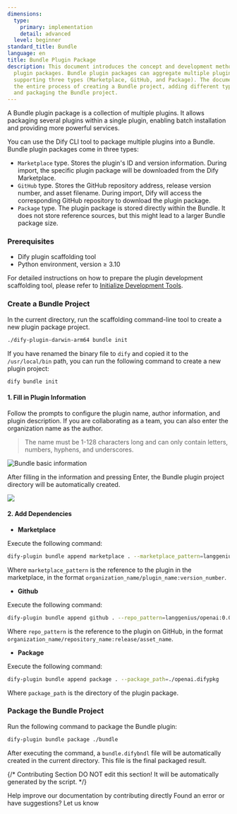 ```yaml
---
dimensions:
  type:
    primary: implementation
    detail: advanced
  level: beginner
standard_title: Bundle
language: en
title: Bundle Plugin Package
description: This document introduces the concept and development method of Bundle
  plugin packages. Bundle plugin packages can aggregate multiple plugins together,
  supporting three types (Marketplace, GitHub, and Package). The document details
  the entire process of creating a Bundle project, adding different types of dependencies,
  and packaging the Bundle project.
---
```


A Bundle plugin package is a collection of multiple plugins. It allows packaging several plugins within a single plugin, enabling batch installation and providing more powerful services.

You can use the Dify CLI tool to package multiple plugins into a Bundle. Bundle plugin packages come in three types:

*   `Marketplace` type. Stores the plugin's ID and version information. During import, the specific plugin package will be downloaded from the Dify Marketplace.
*   `GitHub` type. Stores the GitHub repository address, release version number, and asset filename. During import, Dify will access the corresponding GitHub repository to download the plugin package.
*   `Package` type. The plugin package is stored directly within the Bundle. It does not store reference sources, but this might lead to a larger Bundle package size.

### Prerequisites

*   Dify plugin scaffolding tool
*   Python environment, version ≥ 3.10

For detailed instructions on how to prepare the plugin development scaffolding tool, please refer to [Initialize Development Tools](/plugin-dev-en/0221-initialize-development-tools).

### Create a Bundle Project

In the current directory, run the scaffolding command-line tool to create a new plugin package project.

```bash
./dify-plugin-darwin-arm64 bundle init
```

If you have renamed the binary file to `dify` and copied it to the `/usr/local/bin` path, you can run the following command to create a new plugin project:

```bash
dify bundle init
```

#### 1. Fill in Plugin Information

Follow the prompts to configure the plugin name, author information, and plugin description. If you are collaborating as a team, you can also enter the organization name as the author.

> The name must be 1-128 characters long and can only contain letters, numbers, hyphens, and underscores.

![Bundle basic information](https://assets-docs.dify.ai/2024/12/03a1c4cdc72213f09523eb1b40832279.png)

After filling in the information and pressing Enter, the Bundle plugin project directory will be automatically created.

![](https://assets-docs.dify.ai/2024/12/356d1a8201fac3759bf01ee64e79a52b.png)

#### 2. Add Dependencies

*   **Marketplace**

Execute the following command:

```bash
dify-plugin bundle append marketplace . --marketplace_pattern=langgenius/openai:0.0.1
```

Where `marketplace_pattern` is the reference to the plugin in the marketplace, in the format `organization_name/plugin_name:version_number`.

*   **Github**

Execute the following command:

```bash
dify-plugin bundle append github . --repo_pattern=langgenius/openai:0.0.1/openai.difypkg
```

Where `repo_pattern` is the reference to the plugin on GitHub, in the format `organization_name/repository_name:release/asset_name`.

*   **Package**

Execute the following command:

```bash
dify-plugin bundle append package . --package_path=./openai.difypkg
```

Where `package_path` is the directory of the plugin package.

### Package the Bundle Project

Run the following command to package the Bundle plugin:

```bash
dify-plugin bundle package ./bundle
```

After executing the command, a `bundle.difybndl` file will be automatically created in the current directory. This file is the final packaged result.

{/*
Contributing Section
DO NOT edit this section!
It will be automatically generated by the script.
*/}

<CardGroup cols="2">
    <Card
        title="Edit this page"
        icon="pen-to-square"
        href="https://github.com/langgenius/dify-docs-mintlify/edit/main/plugin-dev-en/9241-bundle.mdx"
    >
        Help improve our documentation by contributing directly
    </Card>
    <Card
        title="Report an issue"
        icon="github"
        href="https://github.com/langgenius/dify-docs-mintlify/issues/new?title=Documentation%20Issue%3A%20bun&body=%23%23%20Issue%20Description%0A%3C%21--%20Please%20briefly%20describe%20the%20issue%20you%20found%20--%3E%0A%0A%23%23%20Page%20Link%0Ahttps%3A%2F%2Fgithub.com%2Flanggenius%2Fdify-docs-mintlify%2Fblob%2Fmain%2Fplugin-dev-en%2F9241-bundle.mdx%0A%0A%23%23%20Suggested%20Changes%0A%3C%21--%20If%20you%20have%20specific%20suggestions%20for%20changes%2C%20please%20describe%20them%20here%20--%3E%0A%0A%3C%21--%20Thank%20you%20for%20helping%20improve%20our%20documentation%21%20--%3E"
    >
        Found an error or have suggestions? Let us know
    </Card>
</CardGroup>
